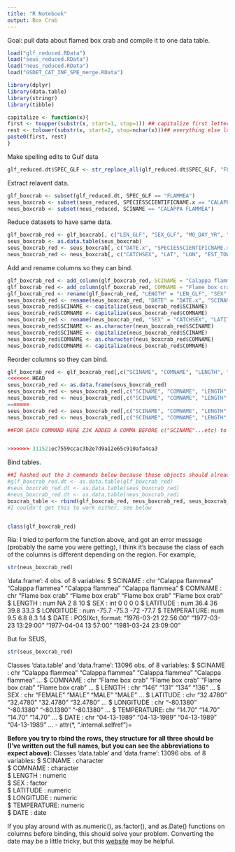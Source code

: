 ```yaml
---
title: "R Notebook"
output: Box Crab
---
```


Goal: pull data about flamed box crab and compile it to one data table.

```r
load("glf_reduced.RData")
load("seus_reduced.RData")
load("neus_reduced.RData")
load("GSDET_CAT_INF_SPE_merge.RData")

library(dplyr)
library(data.table)
library(stringr)
library(tibble)

capitalize <- function(x){
first <- toupper(substr(x, start=1, stop=1)) ## capitalize first letter
rest <- tolower(substr(x, start=2, stop=nchar(x)))## everything else lowercase
paste0(first, rest)
}
```

Make spelling edits to Gulf data
```r
glf_reduced.dt$SPEC_GLF <- str_replace_all(glf_reduced.dt$SPEC_GLF, "FLAMME", "FLAMMEA")
```

Extract relavent data.
```r
glf_boxcrab <- subset(glf_reduced.dt, SPEC_GLF == "FLAMMEA")
seus_boxcrab <- subset(seus_reduced, SPECIESSCIENTIFICNAME.x == "CALAPPA FLAMMEA")
neus_boxcrab <- subset(neus_reduced, SCINAME == "CALAPPA FLAMMEA")
```

Reduce datasets to have same data.
```r
glf_boxcrab_red <- glf_boxcrab[, c("LEN_GLF", "SEX_GLF", "MO_DAY_YR", "TEMP_BOT", "DECSLAT", "DECSLON")]
seus_boxcrab <- as.data.table(seus_boxcrab)
seus_boxcrab_red <- seus_boxcrab[, c("DATE.x", "SPECIESSCIENTIFICNAME.x", "SPECIESCOMMONNAME.x", "TEMPBOTTOM.x", "LATITUDESTART.x", "LONGITUDESTART", "LEN1", "SEXDESCRIPTION")]
neus_boxcrab_red <- neus_boxcrab[, c("CATCHSEX", "LAT", "LON", "EST_TOWDATE", "BOTTEMP", "LENGTH", "SCINAME", "COMNAME")]
```

Add and rename columns so they can bind.
```r
glf_boxcrab_red <- add_column(glf_boxcrab_red, SCINAME = "Calappa flammea")
glf_boxcrab_red <- add_column(glf_boxcrab_red, COMNAME = "Flame box crab")
glf_boxcrab_red <- rename(glf_boxcrab_red, "LENGTH" = "LEN_GLF", "SEX" = "SEX_GLF", "TEMPERATURE" = "TEMP_BOT", "LATITUDE" = "DECSLAT", "LONGITUDE" = "DECSLON", "DATE" = "MO_DAY_YR")
seus_boxcrab_red <- rename(seus_boxcrab_red, "DATE" = "DATE.x", "SCINAME" = "SPECIESSCIENTIFICNAME.x", "COMNAME" = "SPECIESCOMMONNAME.x", "TEMPERATURE" = "TEMPBOTTOM.x", "LATITUDE" = "LATITUDESTART.x", "LONGITUDE" = "LONGITUDESTART", "LENGTH" = "LEN1", "SEX" = "SEXDESCRIPTION")
seus_boxcrab_red$SCINAME <- capitalize(seus_boxcrab_red$SCINAME)
seus_boxcrab_red$COMNAME <- capitalize(seus_boxcrab_red$COMNAME)
neus_boxcrab_red <- rename(neus_boxcrab_red, "SEX" = "CATCHSEX", "LATITUDE" = "LAT", "LONGITUDE" = "LON", "DATE" = "EST_TOWDATE", "TEMPERATURE" = "BOTTEMP")
neus_boxcrab_red$SCINAME <- as.character(neus_boxcrab_red$SCINAME)
neus_boxcrab_red$SCINAME <- capitalize(neus_boxcrab_red$SCINAME)
neus_boxcrab_red$COMNAME <- as.character(neus_boxcrab_red$COMNAME)
neus_boxcrab_red$COMNAME <- capitalize(neus_boxcrab_red$COMNAME)
```

Reorder columns so they can bind.
```r
glf_boxcrab_red <- glf_boxcrab_red[,c("SCINAME", "COMNAME", "LENGTH", "SEX", "LATITUDE", "LONGITUDE", "TEMPERATURE", "DATE")]
<<<<<<< HEAD
seus_boxcrab_red <- as.data.frame(seus_boxcrab_red)
seus_boxcrab_red <- seus_boxcrab_red[,c("SCINAME", "COMNAME", "LENGTH", "SEX", "LATITUDE", "LONGITUDE", "TEMPERATURE", "DATE")]
neus_boxcrab_red <- neus_boxcrab_red[,c("SCINAME", "COMNAME", "LENGTH", "SEX", "LATITUDE", "LONGITUDE", "TEMPERATURE", "DATE")]
=======
seus_boxcrab_red <- seus_boxcrab_red[,c("SCINAME", "COMNAME", "LENGTH", "SEX", "LATITUDE", "LONGITUDE", "TEMPERATURE", "DATE")]
neus_boxcrab_red <- neus_boxcrab_red[,c("SCINAME", "COMNAME", "LENGTH", "SEX", "LATITUDE", "LONGITUDE", "TEMPERATURE", "DATE")]

##FOR EACH COMMAND HERE ZJK ADDED A COMMA BEFORE c("SCINAME"...etc) to specify that we want to keep these columns (data table syntax = [row,column])


>>>>>>> 311521ec7559ccac3b2e7d9a12e65c910afa4ca3
```

Bind tables.
```r

##I hashed out the 3 commands below because these objects should already be data tables
#glf_boxcrab_red.dt <- as.data.table(glf_boxcrab_red)
#seus_boxcrab_red.dt <- as.data.table(seus_boxcrab_red)
#neus_boxcrab_red.dt <- as.data.table(neus_boxcrab_red)
boxcrab_table <- rbind(glf_boxcrab_red, neus_boxcrab_red, seus_boxcrab_red)
#I couldn't get this to work either, see below


class(glf_boxcrab_red)
```
Ria: I tried to perform the function above, and got an error message (probably the same you were getting), I think it's because the class of each of the columns is different depending on the region. For example,
```r
str(neus_boxcrab_red)
```

'data.frame':	4 obs. of  8 variables:
 $ SCINAME    : chr  "Calappa flammea" "Calappa flammea" "Calappa flammea" "Calappa flammea"
 $ COMNAME    : chr  "Flame box crab" "Flame box crab" "Flame box crab" "Flame box crab"
 $ LENGTH     : num  NA 2 8 10
 $ SEX        : int  0 0 0 0
 $ LATITUDE   : num  36.4 36 39.8 33.3
 $ LONGITUDE  : num  -75.7 -75.3 -72 -77.7
 $ TEMPERATURE: num  9.5 6.8 8.3 14
 $ DATE       : POSIXct, format: "1976-03-21 22:56:00" "1977-03-23 13:29:00" "1977-04-04 13:57:00" "1981-03-24 23:09:00"
 
But for SEUS, 
```r
str(seus_boxcrab_red)
```
Classes ‘data.table’ and 'data.frame':	13096 obs. of  8 variables:
 $ SCINAME    : chr  "Calappa flammea" "Calappa flammea" "Calappa flammea" "Calappa flammea" ...
 $ COMNAME    : chr  "Flame box crab" "Flame box crab" "Flame box crab" "Flame box crab" ...
 $ LENGTH     : chr  "146" "131" "134" "136" ...
 $ SEX        : chr  "FEMALE" "MALE" "MALE" "MALE" ...
 $ LATITUDE   : chr  "32.4780" "32.4780" "32.4780" "32.4780" ...
 $ LONGITUDE  : chr  "-80.1380" "-80.1380" "-80.1380" "-80.1380" ...
 $ TEMPERATURE: chr  "14.70" "14.70" "14.70" "14.70" ...
 $ DATE       : chr  "04-13-1989" "04-13-1989" "04-13-1989" "04-13-1989" ...
 - attr(*, ".internal.selfref")=<externalptr> 
 
 **Before you try to rbind the rows, they structure for all three should be (I've written out the full names, but you can see the abbreviations to expect above):**
 Classes ‘data.table’ and 'data.frame':	13096 obs. of  8 variables:
 $ SCINAME    : character  
 $ COMNAME    : character  
 $ LENGTH     : numeric  
 $ SEX        : factor  
 $ LATITUDE   : numeric  
 $ LONGITUDE  : numeric  
 $ TEMPERATURE: numeric  
 $ DATE       : date  
 
If you play around with as.numeric(), as.factor(), and as.Date() functions on columns before binding, this should solve your problem. Converting the date may be a little tricky, but this [website](https://www.statmethods.net/input/dates.html) may be helpful.

 